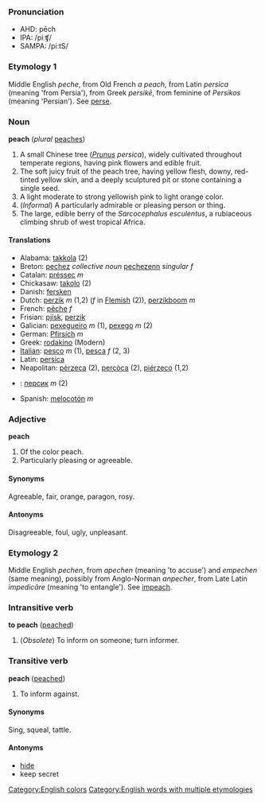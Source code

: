 ===Pronunciation===
*AHD: pēch
*IPA: /piːʧ/
*SAMPA: /pi:tS/



===Etymology 1===

Middle English ''peche'', from Old French ''a peach'', from Latin ''persica'' (meaning 'from Persia'), from Greek ''persikē'', from feminine of ''Persikos'' (meaning 'Persian'). See [[perse]].

===Noun===
'''peach''' (''plural'' [[peaches]])

#A small Chinese tree (''[[Prunus]] persica''), widely cultivated throughout temperate regions, having pink flowers and edible fruit.
#The soft juicy fruit of the peach tree, having yellow flesh, downy, red-tinted yellow skin, and a deeply sculptured pit or stone containing a single seed.
#A light moderate to strong yellowish pink to light orange color.
#(''Informal'') A particularly admirable or pleasing person or thing.
#The large, edible berry of the ''Sarcocephalus esculentus'', a rubiaceous climbing shrub of west tropical Africa.

====Translations====
*Alabama: [[takkola]] (2)
*Breton: [[pechez]] ''collective noun'' [[pechezenn]] ''singular f''
*Catalan: [[préssec]] ''m''
*Chickasaw: [[takolo]] (2)
*Danish: [[fersken]]
*Dutch: [[perzik]] ''m'' (1,2) (''f'' in [[Flemish]] (2)), [[perzikboom]] ''m''
*French: [[pêche]] ''f''
*Frisian: [[pjisk]], [[perzik]]
*Galician: [[pexegueiro]] ''m'' (1), [[pexego]] ''m'' (2)
*German: [[Pfirsich]] ''m''
*Greek: [[rodakino]] (Modern)
*[[Italian]]: [[pesco]] ''m'' (1), [[pesca]] ''f'' (2, 3)
*Latin: [[persica]]
*Neapolitan: [[pèrzeca]] (2), [[percòca]] (2), [[piérzeco]] (1,2)
*{{ru}}: [[персик]] ''m'' (2)
*Spanish: [[melocotón]] ''m''

===Adjective===
'''peach'''

#Of the color peach.
#Particularly pleasing or agreeable.

====Synonyms====
Agreeable, fair, orange, paragon, rosy.

====Antonyms====
Disagreeable, foul, ugly, unpleasant.



===Etymology 2===

Middle English ''pechen'', from ''apechen'' (meaning 'to accuse') and ''empechen'' (same meaning), possibly from Anglo-Norman ''anpecher'', from Late Latin ''impedicāre'' (meaning 'to entangle'). See [[impeach]].

===Intransitive verb===
'''to peach''' ([[peached]])

#(''Obsolete'') To inform on someone; turn informer.

===Transitive verb===
'''peach''' ([[peached]])

#<!-- is this obsolete, too??? -->To inform against.

====Synonyms====
Sing, squeal, tattle.

====Antonyms====
*[[hide]]
*keep secret

[[Category:English colors]]
[[Category:English words with multiple etymologies]]